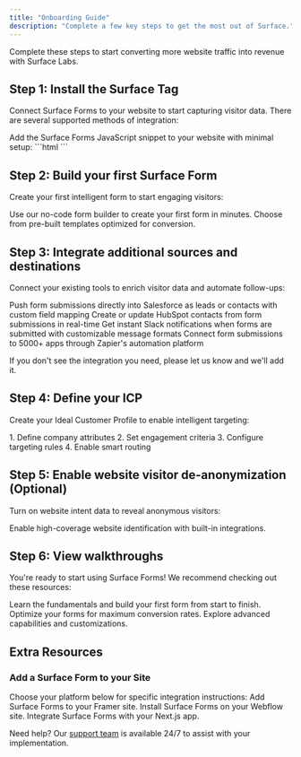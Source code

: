 ```yaml
---
title: "Onboarding Guide"
description: "Complete a few key steps to get the most out of Surface."
---
```


Complete these steps to start converting more website traffic into revenue with Surface Labs.

## Step 1: Install the Surface Tag

Connect Surface Forms to your website to start capturing visitor data. There are several supported methods of integration:

<Card title="Website Tag (Recommended)" icon="code">
  Add the Surface Forms JavaScript snippet to your website with minimal setup:
  ```html
  <script
    src="https://cdn.jsdelivr.net/gh/trysurface/scripts@latest/surface_tag.min.js"
    type="application/javascript"
  > </script>
  ```
</Card>

## Step 2: Build your first Surface Form

Create your first intelligent form to start engaging visitors:

<CardGroup>
  <Card title="Form Builder" icon="wand-magic-sparkles">
    Use our no-code form builder to create your first form in minutes.
  </Card>
  <Card title="Form Templates" icon="rectangle-list">
    Choose from pre-built templates optimized for conversion.
  </Card>
</CardGroup>

## Step 3: Integrate additional sources and destinations

Connect your existing tools to enrich visitor data and automate follow-ups:

<CardGroup cols={2}>
    <Card title="Salesforce" icon="salesforce" href="integrations/salesforce">
    Push form submissions directly into Salesforce as leads or contacts with custom field mapping
  </Card>
  
  <Card title="HubSpot" icon="hubspot" href="integrations/hubspot">
    Create or update HubSpot contacts from form submissions in real-time
  </Card>
  
  <Card title="Slack" icon="slack" href="integrations/slack">
    Get instant Slack notifications when forms are submitted with customizable message formats
  </Card>

  <Card title="Zapier" icon="bolt" href="integrations/zapier">
    Connect form submissions to 5000+ apps through Zapier's automation platform
  </Card>
</CardGroup>
<Card title="We're adding more integrations all the time">
  <p>If you don't see the integration you need, please let us know and we'll add it.</p>
</Card>

## Step 4: Define your ICP

Create your Ideal Customer Profile to enable intelligent targeting:

<Steps>
  1. Define company attributes
  2. Set engagement criteria
  3. Configure targeting rules
  4. Enable smart routing
</Steps>

## Step 5: Enable website visitor de-anonymization (Optional)

Turn on website intent data to reveal anonymous visitors:

<Card title="Visitor Intelligence" icon="user-secret">
  Enable high-coverage website identification with built-in integrations.
</Card>

## Step 6: View walkthroughs

You're ready to start using Surface Forms! We recommend checking out these resources:

<CardGroup>
  <Card title="Quick Start Guide" icon="play">
    Learn the fundamentals and build your first form from start to finish.
  </Card>
  <Card title="Best Practices" icon="star">
    Optimize your forms for maximum conversion rates.
  </Card>
  <Card title="Advanced Features" icon="gear">
    Explore advanced capabilities and customizations.
  </Card>
</CardGroup>

## Extra Resources

### Add a Surface Form to your Site

Choose your platform below for specific integration instructions:
<CardGroup cols={3}>
  <Card title="Framer" icon="frame" href="developers/integrations/framer">
    Add Surface Forms to your Framer site.
  </Card>
  <Card title="Webflow" icon="window" href="developers/integrations/webflow">
    Install Surface Forms on your Webflow site.
  </Card>
  <Card title="Next.js" icon="react" href="developers/integrations/nextjs">
    Integrate Surface Forms with your Next.js app.
  </Card>
</CardGroup>

Need help? Our [support team](mailto:support@withsurface.com) is available 24/7 to assist with your implementation.
